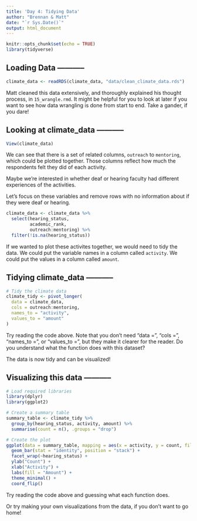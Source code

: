 ```yaml
---
title: 'Day 4: Tidying Data'
author: "Brennan & Matt"
date: "`r Sys.Date()`"
output: html_document
---
```


```r
knitr::opts_chunk$set(echo = TRUE)
library(tidyverse)
```

## Loading Data -----------

```r
climate_data <- readRDS(climate_data, "data/clean_climate_data.rds")
```

Matt cleaned this data extensively, and thoroughly explained his thought process, in `15_wrangle.rmd`. 
It might be helpful for you to look at later if you want to see how data wrangling is done from start to end.
Take a gander, if you dare!

## Looking at climate_data -----------

```r
View(climate_data)
```

We can see that there is a set of related columns, `outreach` to `mentoring`, which could be plotted together. 
Those columns reflect how much the respondents felt they did of each activity. 

Maybe we're interested in whether deaf or hearing faculty had different experiences of the activities.

Let's focus on these variables and remove rows with no information about if they were deaf or hearing.

```r
climate_data <- climate_data %>% 
  select(hearing_status,
         academic_rank,
         outreach:mentoring) %>% 
  filter(!is.na(hearing_status))
```

If we wanted to plot these activites together, we would need to tidy the data.
We could put the variable names in a column called `activity`.
We could put the values in a column called `amount`.


## Tidying climate_data -----------

```r
# Tidy the climate data
climate_tidy <- pivot_longer(
  data = climate_data,
  cols = outreach:mentoring,
  names_to = "activity",
  values_to = "amount"
)
```

Try reading the code above. Note that you don't need "data = ", "cols = ", "names_to = ", or "values_to = ", but they make it clearer for the reader.
Do you understand what the function does with this dataset?

The data is now tidy and can be visualized!


## Visualizing this data -----------

```r
# Load required libraries
library(dplyr)
library(ggplot2)

# Create a summary table
summary_table <- climate_tidy %>%
  group_by(hearing_status, activity, amount) %>%
  summarise(count = n(), .groups = "drop")

# Create the plot
ggplot(data = summary_table, mapping = aes(x = activity, y = count, fill = amount)) +
  geom_bar(stat = "identity", position = "stack") +
  facet_wrap(~hearing_status) +
  ylab("Count") +
  xlab("Activity") +
  labs(fill = "Amount") +
  theme_minimal() +
  coord_flip()
```

Try reading the code above and guessing what each function does.

Or try making your own visualizations from the data, if you don't want to go home!